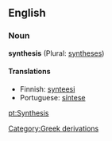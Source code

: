 ==English==

===Noun===
'''synthesis''' (Plural: [[syntheses]])

====Translations====
*Finnish: [[synteesi]]
*Portuguese: [[síntese]]
[[Category:Greek derivations]]
[[pt:Synthesis]]